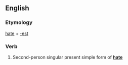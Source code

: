 ==English==

===Etymology===
[[hate]] + [[-est]]

===Verb===
{{infl|en|verb form}}

# {{archaic}} Second-person singular present simple form of '''[[hate]]'''